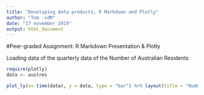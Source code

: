 ---
title: "Developing data products, R Markdown and Plotly"
author: "Tom -vdM"
date: "17 november 2019"
output: html_document
---

#Peer-graded Assignment: R Markdown Presentation & Plotly

Loading data of the quarterly data of the Number of Australian Residents
```{r}
require(plotly)
data <- austres
```

```{r}
plot_ly(x= time(data), y = data, type = "bar") %>% layout(title = "Number of Australian Residents")
```